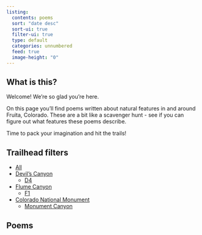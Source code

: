 ```yaml
---
listing:
  contents: poems
  sort: "date desc"
  sort-ui: true
  filter-ui: true
  type: default
  categories: unnumbered
  feed: true
  image-height: "0"
---
```


## What is this?

Welcome! We're so glad you're here.  

On this page you'll find poems written about natural features in and around Fruita, Colorado. These are a bit like a scavenger hunt - see if you can figure out what features these poems describe.  

Time to pack your imagination and hit the trails! 

## Trailhead filters

- [All](/)
- [Devil's Canyon](/#category=devil's%20canyon)
  - [D4](/#category=D4)
- [Flume Canyon](/#category=flume%20canyon)
  - [F1](/#category=F1)
- [Colorado National Monument](/#category=national%20monument)
  - [Monument Canyon](/#category=monument%20canyon)

## Poems
